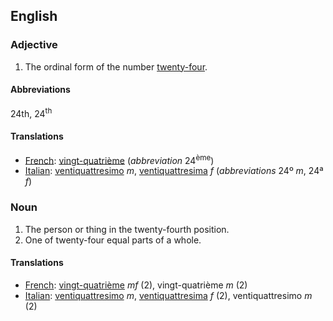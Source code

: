==English==

===Adjective===

# The ordinal form of the number [[twenty-four]].

====Abbreviations====
24th, 24<sup>th</sup>

====Translations====

*[[French]]: [[vingt-quatrième]] (''abbreviation'' 24<sup>ème</sup>)
*[[Italian]]: [[ventiquattresimo]] ''m'', [[ventiquattresima]] ''f'' (''abbreviations'' 24º ''m'', 24ª ''f'')

===Noun===

#The person or thing in the twenty-fourth position.
#One of twenty-four equal parts of a whole.

====Translations====

*[[French]]: [[vingt-quatrième]] ''mf'' (2), vingt-quatrième ''m'' (2)
*[[Italian]]: [[ventiquattresimo]] ''m'', [[ventiquattresima]] ''f'' (2), ventiquattresimo ''m'' (2)